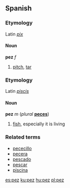 {{See|Pez}}
==Spanish==
===Etymology===
Latin ''[[pix#Latin|pix]]''

====Noun====
'''pez''' ''f''

#[[pitch]], [[tar]]

===Etymology===
Latin ''[[piscis]]''

====Noun====
'''pez''' ''m'' (''plural'' '''[[peces]]''')

#[[fish]], especially it is living

===Related terms===
*[[pececillo]]
*[[pecera]]
*[[pescado]]
*[[pescar]]
*[[piscina]]

[[es:pez]]
[[ku:pez]]
[[hu:pez]]
[[pl:pez]]